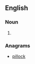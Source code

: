 ==English==

===Noun===
{{en-noun|head=[[lip]] [[lock]]}}

#{{alternative spelling of|liplock|lang=en}}

===Anagrams===
* [[pillock#English|pillock]]